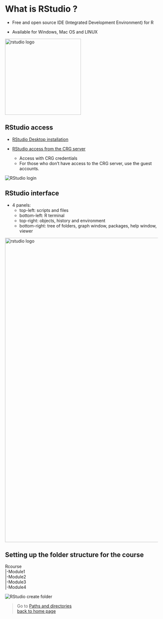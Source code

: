 # What is RStudio ?

* Free and open source IDE (Integrated Development Environment) for R

* Available for Windows, Mac OS and LINUX

<img src="images/rstudio_logo.png" alt="rstudio logo" width="250"/>

<h2>RStudio access</h2>
* [RStudio Desktop installation](https://www.rstudio.com/products/rstudio/download)

* [RStudio access from the CRG server](http://rstudio.linux.crg.es/)
	+ Access with CRG credentials
	+ For those who don't have access to the CRG server, use the guest accounts.

![](images/rstudio_login.png "RStudio login")

<h2>RStudio interface</h2>
* 4 panels:
	+ top-left: scripts and files
	+ bottom-left: R terminal
	+ top-right: objects, history and environment
	+ bottom-right: tree of folders, graph window, packages, help window, viewer

<a href="https://sbcrg.github.io/CRG_RIntroduction/images/rstudio_interface.png"><img src="images/rstudio_interface.png" alt="rstudio logo" width="1000"/></a>

<h2>Setting up the folder structure for the course</h2>
Rcourse<br>
  |-Module1<br>
  |-Module2<br>
  |-Module3<br>
  |-Module4<br>

![](images/rstudio_folder.png "RStudio create folder")

 > Go to [Paths and directories](https://sbcrg.github.io/CRG_RIntroduction/pathdirectories)
<br>
> [back to home page](https://sbcrg.github.io/CRG_RIntroduction)

